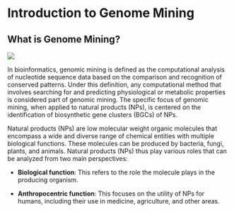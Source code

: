 # **Introduction to Genome Mining**

## **What is Genome Mining?**

![](https://carpentries-incubator.github.io/genome-mining/fig/Chapter1Fig1.png)

In bioinformatics, genomic mining is defined as the computational analysis of nucleotide sequence data based on the comparison and recognition of conserved patterns. Under this definition, any computational method that involves searching for and predicting physiological or metabolic properties is considered part of genomic mining. The specific focus of genomic mining, when applied to natural products (NPs), is centered on the identification of biosynthetic gene clusters (BGCs) of NPs.

Natural products (NPs) are low molecular weight organic molecules that encompass a wide and diverse range of chemical entities with multiple biological functions. These molecules can be produced by bacteria, fungi, plants, and animals. Natural products (NPs) thus play various roles that can be analyzed from two main perspectives:

-   **Biological function**: This refers to the role the molecule plays in the producing organism.

-   **Anthropocentric function**: This focuses on the utility of NPs for humans, including their use in medicine, agriculture, and other areas.
